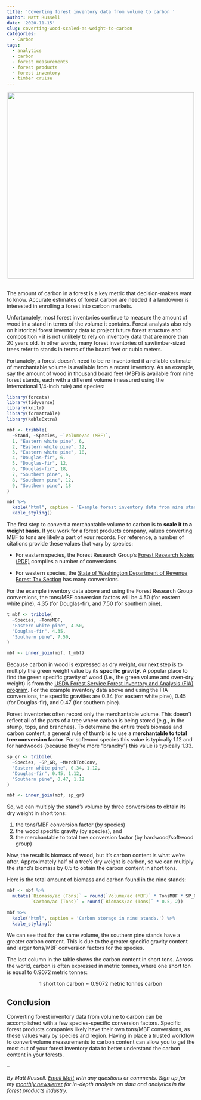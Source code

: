 ```yaml
---
title: 'Coverting forest inventory data from volume to carbon '
author: Matt Russell
date: '2020-11-15'
slug: coverting-wood-scaled-as-weight-to-carbon
categories:
  - Carbon
tags:
  - analytics
  - carbon
  - forest measurements
  - forest products
  - forest inventory
  - timber cruise
---
```

<center>

![](wood.jpg){width=500px}
</center>

##


The amount of carbon in a forest is a key metric that decision-makers want to know. Accurate estimates of forest carbon are needed if a landowner is interested in enrolling a forest into carbon markets. 

Unfortunately, most forest inventories continue to measure the amount of wood in a stand in terms of the volume it contains. Forest analysts also rely on historical forest inventory data to project future forest structure and composition - it is not unlikely to rely on inventory data that are more than 20 years old. In other words, many forest inventories of sawtimber-sized trees refer to stands in terms of the board feet or cubic meters. 

Fortunately, a forest doesn't need to be re-inventoried if a reliable estimate of merchantable volume is available from a recent inventory. As an example, say the amount of wood in thousand board feet (MBF) is available from nine forest stands, each with a different volume (measured using the International 1/4-inch rule) and species:

```r
library(forcats)
library(tidyverse)
library(knitr)
library(formattable)
library(kableExtra)
```


```r
mbf <- tribble(
  ~Stand, ~Species, ~`Volume/ac (MBF)`,
  1, "Eastern white pine", 6,
  2, "Eastern white pine", 12,
  3, "Eastern white pine", 18,
  4, "Douglas-fir", 6,
  5, "Douglas-fir", 12,
  6, "Douglas-fir", 18,
  7, "Southern pine", 6,
  8, "Southern pine", 12,
  9, "Southern pine", 18
)
```

```r
mbf %>% 
  kable("html", caption = 'Example forest inventory data from nine stands.') %>%
  kable_styling()
```

The first step to convert a merchantable volume to carbon is to **scale it to a weight basis**. If you work for a forest products company, values converting MBF to tons are likely a part of your records. For reference, a number of citations provide these values that vary by species: 

* For eastern species, the Forest Research Group's [Forest Research Notes (PDF)](http://www.forestresearchgroup.com/Newsletters/Vol16No1.pdf) compiles a number of conversions. 

* For western species, the [State of Washington Department of Revenue Forest Tax Section](https://dor.wa.gov/sites/default/files/legacy/Docs/pubs/foresttax/fh98/981inste.htm) has many conversions.

For the example inventory data above and using the Forest Research Group conversions, the tons/MBF conversion factors will be 4.50 (for eastern white pine), 4.35 (for Douglas-fir), and 7.50 (for southern pine).

```r
t_mbf <- tribble(
  ~Species, ~TonsMBF,
  "Eastern white pine", 4.50,
  "Douglas-fir", 4.35,
  "Southern pine", 7.50,
)

mbf <- inner_join(mbf, t_mbf)
```

Because carbon in wood is expressed as dry weight, our next step is to multiply the green weight value by its **specific gravity**. A popular place to find the green specific gravity of wood (i.e., the green volume and oven-dry weight) is from the [USDA Forest Service Forest Inventory and Analysis (FIA) program](https://www.fs.usda.gov/treesearch/pubs/34185). For the example inventory data above and using the FIA conversions, the specific gravities are 0.34 (for eastern white pine), 0.45 (for Douglas-fir), and 0.47 (for southern pine). 

Forest inventories often record only the merchantable volume. This doesn't reflect all of the parts of a tree where carbon is being stored (e.g., in the stump, tops, and branches). To determine the entire tree's biomass and carbon content, a general rule of thumb is to use a **merchantable to total tree conversion factor**. For softwood species this value is typically 1.12 and for hardwoods (because they're more "branchy") this value is typically 1.33.

```r
sp_gr <- tribble(
  ~Species, ~SP_GR, ~MerchTotConv,
  "Eastern white pine", 0.34, 1.12,
  "Douglas-fir", 0.45, 1.12,
  "Southern pine", 0.47, 1.12
)

mbf <- inner_join(mbf, sp_gr)
```

So, we can multiply the stand's volume by three conversions to obtain its dry weight in short tons:

1. the tons/MBF conversion factor (by species)
2. the wood specific gravity (by species), and
3. the merchantable to total tree conversion factor (by hardwood/softwood group)

Now, the result is biomass of wood, but it's carbon content is what we're after. Approximately half of a tree's dry weight is carbon, so we can multiply the stand's biomass by 0.5 to obtain the carbon content in short tons. 

Here is the total amount of biomass and carbon found in the nine stands:

```r
mbf <- mbf %>% 
  mutate(`Biomass/ac (Tons)` = round(`Volume/ac (MBF)` * TonsMBF * SP_GR * MerchTotConv, 2),
         `Carbon/ac (Tons)` = round(`Biomass/ac (Tons)` * 0.5, 2))

```

```r
mbf %>% 
  kable("html", caption = 'Carbon storage in nine stands.') %>%
  kable_styling()
```

We can see that for the same volume, the southern pine stands have a greater carbon content. This is due to the greater specific gravity content and larger tons/MBF conversion factors for the species.

The last column in the table shows the carbon content in short tons. Across the world, carbon is often expressed in metric tonnes, where one short ton is equal to 0.9072 metric tonnes:

$$1 \mbox{ short ton carbon} = 0.9072 \mbox{ metric tonnes carbon}$$

## Conclusion

Converting forest inventory data from volume to carbon can be accomplished with a few species-specific conversion factors. Specific forest products companies likely have their own tons/MBF conversions, as these values vary by species and region. Having in place a trusted workflow to convert volume measurements to carbon content can allow you to get the most out of your forest inventory data to better understand the carbon content in your forests.   

--

*By Matt Russell. [Email Matt](mailto:matt@arbor-analytics.com) with any questions or comments. Sign up for my [monthly newsletter](https://mailchi.mp/d96897dc0f46/arbor-analytics) for in-depth analysis on data and analytics in the forest products industry.*

